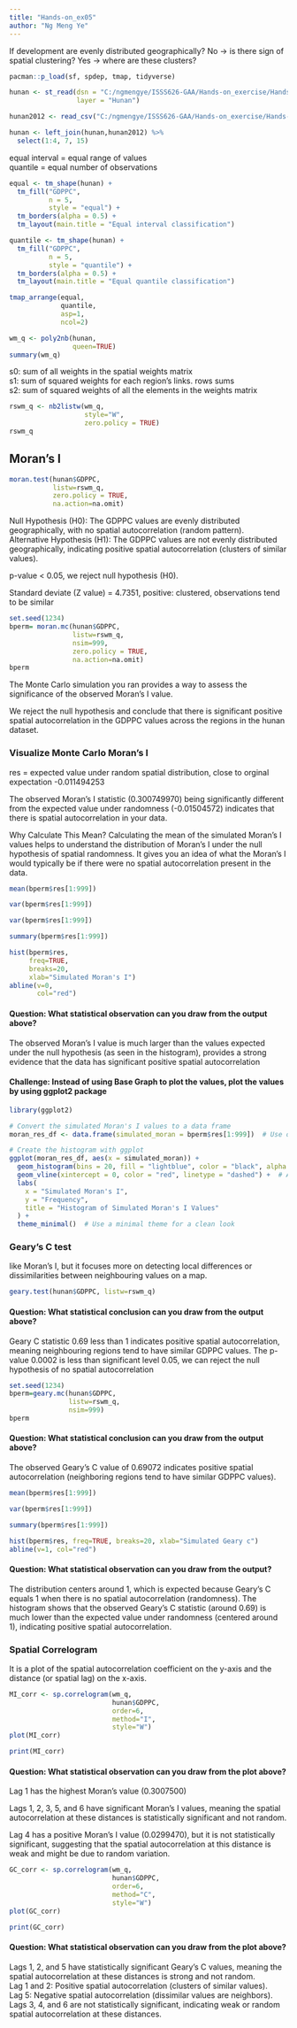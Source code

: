 ```yaml
---
title: "Hands-on_ex05"
author: "Ng Meng Ye"
---
```


If development are evenly distributed geographically? No -\> is there sign of spatial clustering? Yes -\> where are these clusters?

```r

pacman::p_load(sf, spdep, tmap, tidyverse)

```

```r
hunan <- st_read(dsn = "C:/ngmengye/ISSS626-GAA/Hands-on_exercise/Hands-on_ex05/data/geospatial",
                 layer = "Hunan")
```

```r
hunan2012 <- read_csv("C:/ngmengye/ISSS626-GAA/Hands-on_exercise/Hands-on_ex04/data/aspatial/Hunan_2012.csv")
```

```r
hunan <- left_join(hunan,hunan2012) %>%
  select(1:4, 7, 15)
```

equal interval = equal range of values\
quantile = equal number of observations

```r
equal <- tm_shape(hunan) +
  tm_fill("GDPPC",
          n = 5,
          style = "equal") +
  tm_borders(alpha = 0.5) +
  tm_layout(main.title = "Equal interval classification")

quantile <- tm_shape(hunan) +
  tm_fill("GDPPC",
          n = 5,
          style = "quantile") +
  tm_borders(alpha = 0.5) +
  tm_layout(main.title = "Equal quantile classification")

tmap_arrange(equal, 
             quantile, 
             asp=1, 
             ncol=2)
```

```r
wm_q <- poly2nb(hunan,
                queen=TRUE)
summary(wm_q)
```

s0: sum of all weights in the spatial weights matrix\
s1: sum of squared weights for each region's links. rows sums\
s2: sum of squared weights of all the elements in the weights matrix

```r
rswm_q <- nb2listw(wm_q, 
                   style="W", 
                   zero.policy = TRUE)
rswm_q
```

## Moran's I

```r
moran.test(hunan$GDPPC, 
           listw=rswm_q, 
           zero.policy = TRUE, 
           na.action=na.omit)
```

Null Hypothesis (H0): The GDPPC values are evenly distributed geographically, with no spatial autocorrelation (random pattern).\
Alternative Hypothesis (H1): The GDPPC values are not evenly distributed geographically, indicating positive spatial autocorrelation (clusters of similar values).

p-value \< 0.05, we reject null hypothesis (H0).

Standard deviate (Z value) = 4.7351, positive: clustered, observations tend to be similar

```r
set.seed(1234)
bperm= moran.mc(hunan$GDPPC, 
                listw=rswm_q, 
                nsim=999, 
                zero.policy = TRUE, 
                na.action=na.omit)
bperm
```

The Monte Carlo simulation you ran provides a way to assess the significance of the observed Moran's I value.

We reject the null hypothesis and conclude that there is significant positive spatial autocorrelation in the GDPPC values across the regions in the hunan dataset.

### Visualize Monte Carlo Moran's I

res = expected value under random spatial distribution, close to orginal expectation -0.011494253

The observed Moran's I statistic (0.300749970) being significantly different from the expected value under randomness (-0.01504572) indicates that there is spatial autocorrelation in your data.

Why Calculate This Mean? Calculating the mean of the simulated Moran's I values helps to understand the distribution of Moran's I under the null hypothesis of spatial randomness. It gives you an idea of what the Moran's I would typically be if there were no spatial autocorrelation present in the data.

```r
mean(bperm$res[1:999])
```

```r
var(bperm$res[1:999])
```

```r
var(bperm$res[1:999])
```

```r
summary(bperm$res[1:999])
```

```r
hist(bperm$res, 
     freq=TRUE, 
     breaks=20, 
     xlab="Simulated Moran's I")
abline(v=0, 
       col="red") 
```

#### Question: What statistical observation can you draw from the output above?

The observed Moran's I value is much larger than the values expected under the null hypothesis (as seen in the histogram), provides a strong evidence that the data has significant positive spatial autocorrelation

#### Challenge: Instead of using Base Graph to plot the values, plot the values by using ggplot2 package

```r
library(ggplot2)

# Convert the simulated Moran's I values to a data frame
moran_res_df <- data.frame(simulated_moran = bperm$res[1:999])  # Use only the simulated values

# Create the histogram with ggplot
ggplot(moran_res_df, aes(x = simulated_moran)) +
  geom_histogram(bins = 20, fill = "lightblue", color = "black", alpha = 0.7) +  # Histogram with 20 bins
  geom_vline(xintercept = 0, color = "red", linetype = "dashed") +  # Add vertical line at 0
  labs(
    x = "Simulated Moran's I",
    y = "Frequency",
    title = "Histogram of Simulated Moran's I Values"
  ) +
  theme_minimal()  # Use a minimal theme for a clean look

```

### Geary's C test

like Moran's I, but it focuses more on detecting local differences or dissimilarities between neighbouring values on a map.

```r
geary.test(hunan$GDPPC, listw=rswm_q)
```

#### Question: What statistical conclusion can you draw from the output above?

Geary C statistic 0.69 less than 1 indicates positive spatial autocorrelation, meaning neighbouring regions tend to have similar GDPPC values. The p-value 0.0002 is less than significant level 0.05, we can reject the null hypothesis of no spatial autocorrelation

```r
set.seed(1234)
bperm=geary.mc(hunan$GDPPC, 
               listw=rswm_q, 
               nsim=999)
bperm
```

#### Question: What statistical conclusion can you draw from the output above?

The observed Geary's C value of 0.69072 indicates positive spatial autocorrelation (neighboring regions tend to have similar GDPPC values).

```r
mean(bperm$res[1:999])
```

```r
var(bperm$res[1:999])
```

```r
summary(bperm$res[1:999])
```

```r
hist(bperm$res, freq=TRUE, breaks=20, xlab="Simulated Geary c")
abline(v=1, col="red") 
```

#### Question: What statistical observation can you draw from the output?

The distribution centers around 1, which is expected because Geary's C equals 1 when there is no spatial autocorrelation (randomness). The histogram shows that the observed Geary’s C statistic (around 0.69) is much lower than the expected value under randomness (centered around 1), indicating positive spatial autocorrelation.

### Spatial Correlogram

It is a plot of the spatial autocorrelation coefficient on the y-axis and the distance (or spatial lag) on the x-axis.

```r
MI_corr <- sp.correlogram(wm_q, 
                          hunan$GDPPC, 
                          order=6, 
                          method="I", 
                          style="W")
plot(MI_corr)
```

```r
print(MI_corr)
```

#### Question: What statistical observation can you draw from the plot above?

Lag 1 has the highest Moran's value (0.3007500)

Lags 1, 2, 3, 5, and 6 have significant Moran’s I values, meaning the spatial autocorrelation at these distances is statistically significant and not random.

Lag 4 has a positive Moran's I value (0.0299470), but it is not statistically significant, suggesting that the spatial autocorrelation at this distance is weak and might be due to random variation.

```r
GC_corr <- sp.correlogram(wm_q, 
                          hunan$GDPPC, 
                          order=6, 
                          method="C", 
                          style="W")
plot(GC_corr)
```

```r
print(GC_corr)
```

#### Question: What statistical observation can you draw from the plot above?

Lags 1, 2, and 5 have statistically significant Geary’s C values, meaning the spatial autocorrelation at these distances is strong and not random.\
Lag 1 and 2: Positive spatial autocorrelation (clusters of similar values).\
Lag 5: Negative spatial autocorrelation (dissimilar values are neighbors).\
Lags 3, 4, and 6 are not statistically significant, indicating weak or random spatial autocorrelation at these distances.
